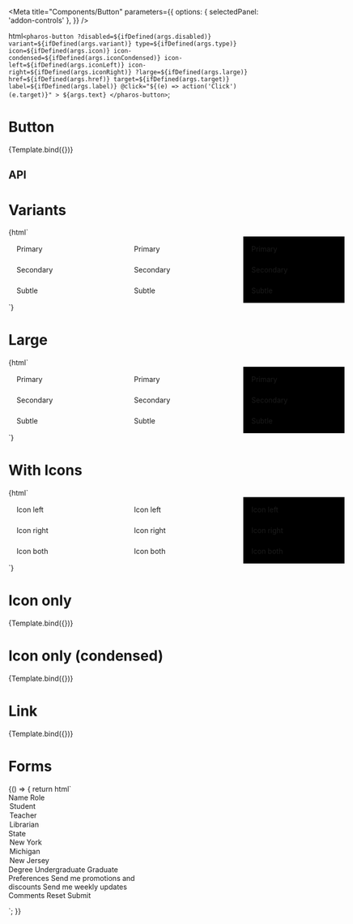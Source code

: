 


<Meta
  title="Components/Button"
  parameters={{
    options: { selectedPanel: 'addon-controls' },
  }}
/>

  html`
    <pharos-button
      ?disabled=${ifDefined(args.disabled)}
      variant=${ifDefined(args.variant)}
      type=${ifDefined(args.type)}
      icon=${ifDefined(args.icon)}
      icon-condensed=${ifDefined(args.iconCondensed)}
      icon-left=${ifDefined(args.iconLeft)}
      icon-right=${ifDefined(args.iconRight)}
      ?large=${ifDefined(args.large)}
      href=${ifDefined(args.href)}
      target=${ifDefined(args.target)}
      label=${ifDefined(args.label)}
      @click="${(e) => action('Click')(e.target)}"
    >
      ${args.text}
    </pharos-button>
  `;

# Button

<Canvas>
  <Story
    name="Base"
    argTypes={{
      variant: {
        options: ['primary', 'secondary', 'subtle'],
        control: {
          type: 'inline-radio',
        },
        defaultValue: 'primary',
      },
      type: {
        options: ['button', 'submit', 'reset'],
        control: {
          type: 'inline-radio',
        },
        defaultValue: 'button',
      },
      iconLeft: {
        options: iconNames,
        control: {
          type: 'select',
        },
      },
      iconRight: {
        options: iconNames,
        control: {
          type: 'select',
        },
      },
    }}
    args={{
      text: 'I am a button',
      disabled: false,
      large: false,
    }}
  >
    {Template.bind({})}
  </Story>
</Canvas>

## API

<ArgsTable of="pharos-button" />

# Variants

<Canvas withToolbar>
  <Story name="Variants">
    {html`
      <div
        style="display: grid; display: -ms-grid; grid-gap: 2rem; grid-template-columns: repeat(3, 200px); -ms-grid-columns: 200px 2rem 200px 2rem 200px"
      >
        <div
          style="padding: 1rem; display: grid; grid-gap: 1.5rem; -ms-grid-column: 1; -ms-grid-row: 1;"
        >
          <pharos-button name="primary">Primary</pharos-button>
          <pharos-button name="secondary" variant="secondary">Secondary</pharos-button>
          <pharos-button name="subtle" variant="subtle">Subtle</pharos-button>
        </div>
        <div
          style="padding: 1rem; display: grid; grid-gap: 1.5rem; -ms-grid-column: 1; -ms-grid-row: 2;"
        >
          <pharos-button name="primary-disabled" disabled>Primary</pharos-button>
          <pharos-button name="secondary-disabled" variant="secondary" disabled
            >Secondary</pharos-button
          >
          <pharos-button name="subtle-disabled" variant="subtle" disabled>Subtle</pharos-button>
        </div>
        <div
          style="background-color: #000000; padding: 1rem; display: grid; grid-gap: 1.5rem; -ms-grid-column: 1; -ms-grid-row: 3;"
        >
          <pharos-button name="primary-on-background" on-background>Primary</pharos-button>
          <pharos-button name="secondary-on-background" variant="secondary" on-background
            >Secondary</pharos-button
          >
          <pharos-button name="subtle-on-background" variant="subtle" on-background
            >Subtle</pharos-button
          >
        </div>
      </div>
    `}
  </Story>
</Canvas>

# Large

<Canvas withToolbar>
  <Story name="Large">
    {html`
      <div
        style="display: grid; display: -ms-grid; grid-gap: 2rem; grid-template-columns: repeat(3, 200px); -ms-grid-columns: 200px 2rem 200px 2rem 200px"
      >
        <div
          style="padding: 1rem; display: grid; grid-gap: 1.5rem; -ms-grid-column: 1; -ms-grid-row: 1;"
        >
          <pharos-button name="large-primary" large>Primary</pharos-button>
          <pharos-button name="large-secondary" variant="secondary" large>Secondary</pharos-button>
          <pharos-button name="large-subtle" variant="subtle" large>Subtle</pharos-button>
        </div>
        <div
          style="padding: 1rem; display: grid; grid-gap: 1.5rem; -ms-grid-column: 1; -ms-grid-row: 2;"
        >
          <pharos-button name="large-primary-disabled" large disabled>Primary</pharos-button>
          <pharos-button name="large-secondary-disabled" variant="secondary" large disabled
            >Secondary</pharos-button
          >
          <pharos-button name="large-subtle-disabled" variant="subtle" large disabled
            >Subtle</pharos-button
          >
        </div>
        <div
          style="background-color: #000000; padding: 1rem; display: grid; grid-gap: 1.5rem; -ms-grid-column: 1; -ms-grid-row: 3;"
        >
          <pharos-button name="large-primary-on-background" large on-background
            >Primary</pharos-button
          >
          <pharos-button
            name="large-secondary-on-background"
            variant="secondary"
            large
            on-background
            >Secondary</pharos-button
          >
          <pharos-button name="large-subtle-on-background" variant="subtle" large on-background
            >Subtle</pharos-button
          >
        </div>
      </div>
    `}
  </Story>
</Canvas>

# With Icons

<Canvas withToolbar>
  <Story name="With Icons">
    {html`
      <div
        style="display: grid; display: -ms-grid; grid-gap: 2rem; grid-template-columns: repeat(3, 200px); -ms-grid-columns: 200px 2rem 200px 2rem 200px"
      >
        <div
          style="padding: 1rem; display: grid; grid-gap: 1.5rem; -ms-grid-column: 1; -ms-grid-row: 1;"
        >
          <pharos-button name="primary-icon-left" icon-left="download">Icon left</pharos-button>
          <pharos-button name="primary-icon-right" icon-right="chevron-down"
            >Icon right</pharos-button
          >
          <pharos-button name="primary-icon-both" icon-right="chevron-down" icon-left="view-gallery"
            >Icon both</pharos-button
          >
        </div>
        <div
          style="padding: 1rem; display: grid; grid-gap: 1.5rem; -ms-grid-column: 1; -ms-grid-row: 2;"
        >
          <pharos-button name="primary-icon-left-disabled" icon-left="download" disabled
            >Icon left</pharos-button
          >
          <pharos-button name="primary-icon-right-disabled" icon-right="chevron-down" disabled
            >Icon right</pharos-button
          >
          <pharos-button
            name="primary-icon-both-disabled"
            icon-right="chevron-down"
            icon-left="view-gallery"
            disabled
            >Icon both</pharos-button
          >
        </div>
        <div
          style="background-color: #000000; padding: 1rem; display: grid; grid-gap: 1.5rem; -ms-grid-column: 1; -ms-grid-row: 3;"
        >
          <pharos-button name="primary-icon-left-on-background" icon-left="download" on-background
            >Icon left</pharos-button
          >
          <pharos-button
            name="primary-icon-right-on-background"
            icon-right="chevron-down"
            on-background
            >Icon right</pharos-button
          >
          <pharos-button
            name="primary-icon-both-on-background"
            icon-right="chevron-down"
            icon-left="view-gallery"
            on-background
            >Icon both</pharos-button
          >
        </div>
      </div>
    `}
  </Story>
</Canvas>

# Icon only

<Canvas>
  <Story
    name="Icon only"
    argTypes={{
      variant: {
        options: ['primary', 'secondary', 'subtle'],
        control: {
          type: 'inline-radio',
        },
        defaultValue: 'subtle',
      },
      type: {
        options: ['button', 'submit', 'reset'],
        control: {
          type: 'inline-radio',
        },
        defaultValue: 'button',
      },
      icon: {
        options: iconNames,
        control: {
          type: 'select',
        },
      },
    }}
    args={{
      icon: 'download',
      disabled: false,
      large: false,
      label: 'download',
    }}
  >
    {Template.bind({})}
  </Story>
</Canvas>

# Icon only (condensed)

<Canvas>
  <Story
    name="Icon only (condensed)"
    argTypes={{
      variant: {
        options: ['primary', 'secondary', 'subtle'],
        control: {
          type: 'inline-radio',
        },
        defaultValue: 'subtle',
      },
      type: {
        options: ['button', 'submit', 'reset'],
        control: {
          type: 'inline-radio',
        },
        defaultValue: 'button',
      },
    }}
    args={{
      icon: 'download',
      iconCondensed: true,
      disabled: false,
      large: false,
      label: 'download',
    }}
  >
    {Template.bind({})}
  </Story>
</Canvas>

# Link

<Canvas>
  <Story
    name="Link"
    argTypes={{
      variant: {
        options: ['primary', 'secondary', 'subtle'],
        control: {
          type: 'inline-radio',
        },
        defaultValue: 'primary',
      },
      type: {
        options: ['button', 'submit', 'reset'],
        control: {
          type: 'inline-radio',
        },
        defaultValue: 'button',
      },
      iconLeft: {
        options: iconNames,
        control: {
          type: 'select',
        },
      },
      iconRight: {
        options: iconNames,
        control: {
          type: 'select',
        },
      },
    }}
    args={{
      text: 'I am a button',
      disabled: false,
      large: false,
      href: 'https://google.com',
      target: '_blank',
    }}
  >
    {Template.bind({})}
  </Story>
</Canvas>

# Forms

<Canvas withToolbar>
  <Story name="Forms">
    {() => {
      return html`
        <div
          style="display: grid; display: -ms-grid; grid-gap: 1rem; grid-template-columns: 300px; -ms-grid-columns: 300px"
        >
          <form name="my-form" action="https://httpbin.org/post" method="POST">
            <pharos-text-input name="my-text-input" required>
              <span slot="label">Name</span>
            </pharos-text-input>
            <pharos-select name="my-select" required style="margin-top: 1.5rem">
              <span slot="label">Role</span>
              <option value="1">Student</option>
              <option value="2">Teacher</option>
              <option value="3" selected>Librarian</option>
            </pharos-select>
            <pharos-combobox name="my-combobox" value="2" required style="margin-top: 1.5rem">
              <span slot="label">State</span>
              <option value="1">New York</option>
              <option value="2">Michigan</option>
              <option value="3">New Jersey</option>
            </pharos-combobox>
            <pharos-radio-group name="my-radio-group" style="margin-top: 1.5rem">
              <span slot="legend">Degree</span>
              <pharos-radio-button value="1"
                ><span slot="label">Undergraduate</span></pharos-radio-button
              >
              <pharos-radio-button value="2"
                ><span slot="label">Graduate</span></pharos-radio-button
              >
            </pharos-radio-group>
            <pharos-checkbox-group name="my-checkbox-group" style="margin-top: 1.5rem">
              <span slot="legend">Preferences</span>
              <pharos-checkbox value="1"
                ><span slot="label">Send me promotions and discounts</span></pharos-checkbox
              >
              <pharos-checkbox value="2" checked
                ><span slot="label">Send me weekly updates</span></pharos-checkbox
              >
            </pharos-checkbox-group>
            <pharos-textarea name="comments" style="margin-top: 1.5rem">
              <span slot="label">Comments</span>
            </pharos-textarea>
            <pharos-button type="reset" variant="secondary" style="margin-top: 1.5rem"
              >Reset</pharos-button
            >
            <pharos-button type="submit" style="margin-top: 1.5rem">Submit</pharos-button>
          </form>
        </div>
      `;
    }}
  </Story>
</Canvas>

